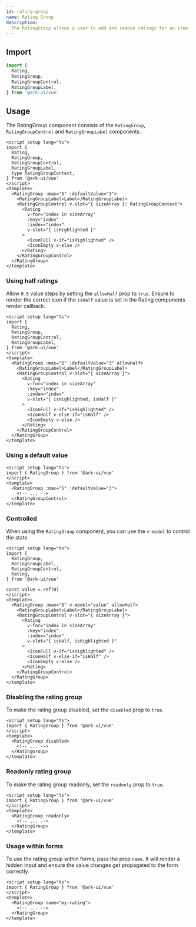 ```yaml
---
id: rating-group
name: Rating Group
description:
  The RatingGroup allows a user to add and remove ratings for an item.
---
```


## Import

```ts
import {
  Rating,
  RatingGroup,
  RatingGroupControl,
  RatingGroupLabel,
} from '@ark-ui/vue'
```

## Usage

The RatingGroup component consists of the `RatingGroup`, `RatingGroupControl`
and `RatingGroupLabel` components.

```vue
<script setup lang="ts">
import {
  Rating,
  RatingGroup,
  RatingGroupControl,
  RatingGroupLabel,
  type RatingGroupContext,
} from '@ark-ui/vue'
</script>
<template>
  <RatingGroup :max="5" :defaultValue="3">
    <RatingGroupLabel>Label</RatingGroupLabel>
    <RatingGroupControl v-slot="{ sizeArray }: RatingGroupContext">
      <Rating
        v-for="index in sizeArray"
        :key="index"
        :index="index"
        v-slot="{ isHighlighted }"
      >
        <IconFull v-if="isHighlighted" />
        <IconEmpty v-else />
      </Rating>
    </RatingGroupControl>
  </RatingGroup>
</template>
```

### Using half ratings

Allow `0.5` value steps by setting the `allowHalf` prop to `true`. Ensure to
render the correct icon if the `isHalf` value is set in the Rating components
render callback.

```vue
<script setup lang="ts">
import {
  Rating,
  RatingGroup,
  RatingGroupControl,
  RatingGroupLabel,
} from '@ark-ui/vue'
</script>
<template>
  <RatingGroup :max="5" :defaultValue="3" allowHalf>
    <RatingGroupLabel>Label</RatingGroupLabel>
    <RatingGroupControl v-slot="{ sizeArray }">
      <Rating
        v-for="index in sizeArray"
        :key="index"
        :index="index"
        v-slot="{ isHighlighted, isHalf }"
      >
        <IconFull v-if="isHighlighted" />
        <IconHalf v-else-if="isHalf" />
        <IconEmpty v-else />
      </Rating>
    </RatingGroupControl>
  </RatingGroup>
</template>
```

### Using a default value

```vue
<script setup lang="ts">
import { RatingGroup } from '@ark-ui/vue'
</script>
<template>
  <RatingGroup :max="5" :defaultValue="3">
    <!-- ... -->
  </RatingGroupControl>
</template>
```

### Controlled

When using the `RatingGroup` component, you can use the `v-model` to control the
state.

```vue
<script setup lang="ts">
import {
  RatingGroup,
  RatingGroupLabel,
  RatingGroupControl,
  Rating,
} from '@ark-ui/vue'

const value = ref(0)
</script>
<template>
  <RatingGroup :max="5" v-model="value" allowHalf>
    <RatingGroupLabel>Label</RatingGroupLabel>
    <RatingGroupControl v-slot="{ sizeArray }">
      <Rating
        v-for="index in sizeArray"
        :key="index"
        :index="index"
        v-slot="{ isHalf, isHighlighted }"
      >
        <IconFull v-if="isHighlighted" />
        <IconHalf v-else-if="isHalf" />
        <IconEmpty v-else />
      </Rating>
    </RatingGroupControl>
  </RatingGroup>
</template>
```

### Disabling the rating group

To make the rating group disabled, set the `disabled` prop to `true`.

```vue
<script setup lang="ts">
import { RatingGroup } from '@ark-ui/vue'
</script>
<template>
  <RatingGroup disabled>
    <!-- ... -->
  </RatingGroup>
</template>
```

### Readonly rating group

To make the rating group readonly, set the `readonly` prop to `true`.

```vue
<script setup lang="ts">
import { RatingGroup } from '@ark-ui/vue'
</script>
<template>
  <RatingGroup readonly>
    <!-- ... -->
  </RatingGroup>
</template>
```

### Usage within forms

To use the rating group within forms, pass the prop `name`. It will render a
hidden input and ensure the value changes get propagated to the form correctly.

```vue
<script setup lang="ts">
import { RatingGroup } from '@ark-ui/vue'
</script>
<template>
  <RatingGroup name="my-rating">
    <!-- ... -->
  </RatingGroup>
</template>
```
